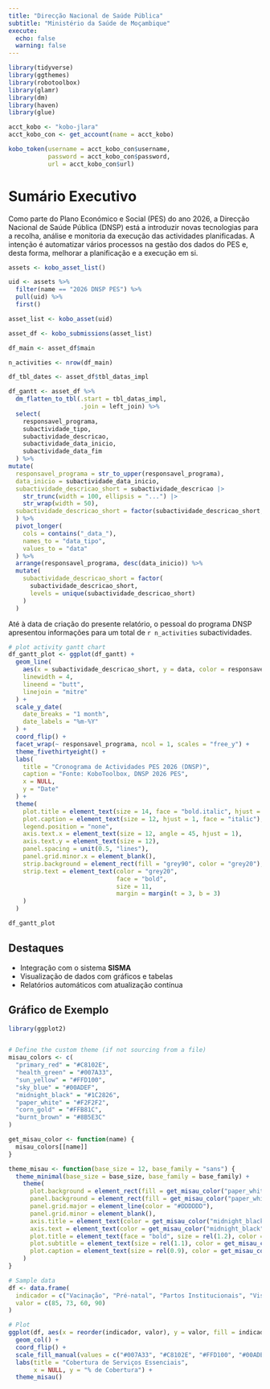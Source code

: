 ```yaml
---
title: "Direcção Nacional de Saúde Pública"
subtitle: "Ministério da Saúde de Moçambique"
execute:
  echo: false
  warning: false
---
```


```r
library(tidyverse)
library(ggthemes)
library(robotoolbox)
library(glamr)
library(dm)
library(haven)
library(glue)

acct_kobo <- "kobo-jlara"
acct_kobo_con <- get_account(name = acct_kobo)

kobo_token(username = acct_kobo_con$username,
           password = acct_kobo_con$password,
           url = acct_kobo_con$url)
```


# Sumário Executivo

Como parte do Plano Económico e Social (PES) do ano 2026, a Direcção Nacional de Saúde Pública (DNSP) está a introduzir novas tecnologias para a recolha, análise e monitoria da execução das actividades planificadas. A intenção é automatizar vários processos na gestão dos dados do PES e, desta forma, melhorar a planificação e a execução em si.

```r
assets <- kobo_asset_list()

uid <- assets %>%
  filter(name == "2026 DNSP PES") %>%
  pull(uid) %>%
  first()

asset_list <- kobo_asset(uid)

asset_df <- kobo_submissions(asset_list)

```

```r

df_main <- asset_df$main

n_activities <- nrow(df_main)

df_tbl_dates <- asset_df$tbl_datas_impl

df_gantt <- asset_df %>%
  dm_flatten_to_tbl(.start = tbl_datas_impl,
                    .join = left_join) %>% 
  select(
    responsavel_programa,
    subactividade_tipo,
    subactividade_descricao,
    subactividade_data_inicio,
    subactividade_data_fim
  ) %>% 
mutate(
  responsavel_programa = str_to_upper(responsavel_programa),
  data_inicio = subactividade_data_inicio,
  subactividade_descricao_short = subactividade_descricao |> 
    str_trunc(width = 100, ellipsis = "...") |> 
    str_wrap(width = 50),
  subactividade_descricao_short = factor(subactividade_descricao_short, levels = unique(subactividade_descricao_short))
  ) %>% 
  pivot_longer(
    cols = contains("_data_"),
    names_to = "data_tipo",
    values_to = "data"
  ) %>% 
  arrange(responsavel_programa, desc(data_inicio)) %>%
  mutate(
    subactividade_descricao_short = factor(
      subactividade_descricao_short,
      levels = unique(subactividade_descricao_short)
    )
  )
```

Até à data de criação do presente relatório, o pessoal do programa DNSP apresentou informações para um total de `r n_activities` subactividades. 

```r

# plot activity gantt chart
df_gantt_plot <- ggplot(df_gantt) +
  geom_line(
    aes(x = subactividade_descricao_short, y = data, color = responsavel_programa),
    linewidth = 4,
    lineend = "butt",
    linejoin = "mitre"
  ) +
  scale_y_date(
    date_breaks = "1 month",
    date_labels = "%m-%Y"
  ) +
  coord_flip() +
  facet_wrap(~ responsavel_programa, ncol = 1, scales = "free_y") +
  theme_fivethirtyeight() +
  labs(
    title = "Cronograma de Actividades PES 2026 (DNSP)",
    caption = "Fonte: KoboToolbox, DNSP 2026 PES",
    x = NULL,
    y = "Date"
  ) +
  theme(
    plot.title = element_text(size = 14, face = "bold.italic", hjust = 0),
    plot.caption = element_text(size = 12, hjust = 1, face = "italic"),
    legend.position = "none",
    axis.text.x = element_text(size = 12, angle = 45, hjust = 1),
    axis.text.y = element_text(size = 12),
    panel.spacing = unit(0.5, "lines"),
    panel.grid.minor.x = element_blank(),
    strip.background = element_rect(fill = "grey90", color = "grey20"),
    strip.text = element_text(color = "grey20", 
                              face = "bold", 
                              size = 11,
                              margin = margin(t = 3, b = 3)
    )
  )

df_gantt_plot
```


## Destaques

- Integração com o sistema **SISMA**
- Visualização de dados com gráficos e tabelas
- Relatórios automáticos com atualização contínua

## Gráfico de Exemplo

```r
library(ggplot2)


# Define the custom theme (if not sourcing from a file)
misau_colors <- c(
  "primary_red" = "#C8102E",
  "health_green" = "#007A33",
  "sun_yellow" = "#FFD100",
  "sky_blue" = "#00ADEF",
  "midnight_black" = "#1C2826",
  "paper_white" = "#F2F2F2",
  "corn_gold" = "#FFB81C",
  "burnt_brown" = "#8B5E3C"
)

get_misau_color <- function(name) {
  misau_colors[[name]]
}

theme_misau <- function(base_size = 12, base_family = "sans") {
  theme_minimal(base_size = base_size, base_family = base_family) +
    theme(
      plot.background = element_rect(fill = get_misau_color("paper_white"), color = NA),
      panel.background = element_rect(fill = get_misau_color("paper_white"), color = NA),
      panel.grid.major = element_line(color = "#DDDDDD"),
      panel.grid.minor = element_blank(),
      axis.title = element_text(color = get_misau_color("midnight_black")),
      axis.text = element_text(color = get_misau_color("midnight_black")),
      plot.title = element_text(face = "bold", size = rel(1.2), color = get_misau_color("health_green")),
      plot.subtitle = element_text(size = rel(1.1), color = get_misau_color("burnt_brown")),
      plot.caption = element_text(size = rel(0.9), color = get_misau_color("midnight_black"))
    )
}

# Sample data
df <- data.frame(
  indicador = c("Vacinação", "Pré-natal", "Partos Institucionais", "Visitas Domiciliares"),
  valor = c(85, 73, 60, 90)
)

# Plot
ggplot(df, aes(x = reorder(indicador, valor), y = valor, fill = indicador)) +
  geom_col() +
  coord_flip() +
  scale_fill_manual(values = c("#007A33", "#C8102E", "#FFD100", "#00ADEF")) +
  labs(title = "Cobertura de Serviços Essenciais",
       x = NULL, y = "% de Cobertura") +
  theme_misau()
```